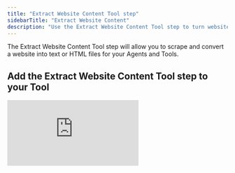 ```yaml
---
title: "Extract Website Content Tool step"
sidebarTitle: "Extract Website Content"
description: "Use the Extract Website Content Tool step to turn websites into text and HTML for your Agents and Tools"
---
```


The Extract Website Content Tool step will allow you to scrape and convert a website into text or HTML files for your Agents and Tools. 

## Add the Extract Website Content Tool step to your Tool

<div style={{ width:"100%",position:"relative" }}>
<iframe src="https://app.supademo.com/embed/cmbq55ecgb7cgsn1rkh2mq039" frameBorder="0" title="Add the Firecrawl Tool step to your Tool" allow="clipboard-write" webkitallowfullscreen="true" mozallowfullscreen="true" allowfullscreen style={{ position:"absolute",top:0,left:0,width:"100%",height:"100%",border:"3px solid #5E43CE",borderRadius:"10px" }} />

</div>

You can add the Extract Website Content Tool step to your Tool by:

1. Creating a new Tool, then searching for the 'Extract Website Content' Tool step
2. Click 'Expand' to see the full Tool step
3. Enter the URL of the website you want to scrape and extract content from in 'Website URL'
4. Under 'Method', select 'Text' or 'HTML' based on what format you want to have your website content be extracted as
5. Click 'Run step' to test out your Tool step with your inputs!

## Advanced Settings

### Model
You can choose between two models to use for this Tool step:
- Apify
- Browserless

The following Advanced Settings will then vary based on which Model you choose.

### Apify Advanced Settings

#### Scrape Type

You can select between two scrape types:
- Simple HTML (cheaper)
- Full Web Page (expensive)

#### Use proxies

You can use proxies to scrape the website - this is more expensive.

#### Max depth

The maximum number of links starting from the start URL that the crawler will recursively follow. The start URLs have a depth of 0. Capped at 10. 

#### Max pages

The maximum number of pages to crawl. Capped at 100. 

### Browserless Advanced Settings

These Advanced Settings can only be used if you select 'Text' as your 'Method' in the Tool step. 

#### Element selector
You can specify which element from the HTML components to scrape. By default, it is set to `body`. Note that using '+ New item', you can specify a list of elements to be scrapped.

#### Extra headers
If you need to provide special information to be able to scrape a website, provide the data as a JSON object. The below object shows an example where an authentication token called `auth-token` and a `user-id` are required.

```
{
    "auth-token":"AUTHENTICATION-TOKEN",
    "user-id":"USER-ID"
}
```

## Common errors

<AccordionGroup>
  <Accordion title="Over max depth">
    The error message below indicates that the 'Max depth' value has been set to under 0 or over 10. 

    ```
    Studio transformation browserless_scrape input validation error: must be <= 10 {"comparison":"<=","limit":10} /model/max_depth
    ```
  </Accordion>
  <Accordion title="Over max pages">
    The error message below indicates that the 'Max pages' value has been set to over 100.

    ```
    Studio transformation browserless_scrape input validation error: must be <= 100 {"comparison":"<=","limit":100} /model/max_pages

    ```
  </Accordion>
</AccordionGroup>

## What's the difference between this Tool step and Firecrawl? 

[Firecrawl](/tool/tool-steps/firecrawl) is another Tool step you can use to scrape and extract website content. Unlike this Tool step, it requires you to sign up for [Firecrawl](https://firecrawl.dev) and bring your Firecrawl API Key - however, it comes with more options for scraping outputs. 

Both Tool steps can be used, and we recommend trying both to see which one suits your needs more for your Agents and Tools.